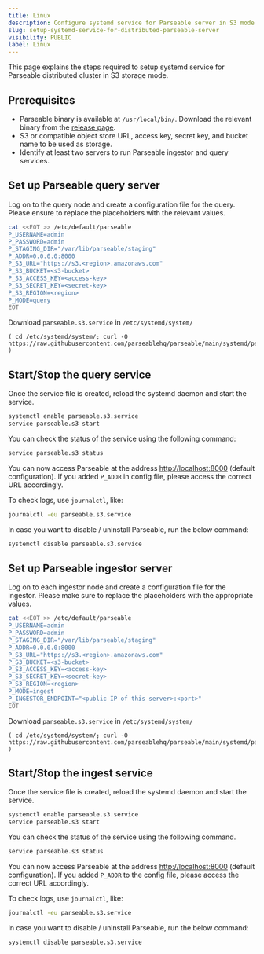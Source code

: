 ```yaml
---
title: Linux
description: Configure systemd service for Parseable server in S3 mode. Simplify management and ensure reliable operation. Learn how now!
slug: setup-systemd-service-for-distributed-parseable-server
visibility: PUBLIC
label: Linux
---
```


<head>
<title>How to Setup Systemd Service for Parseable Server? | Parseable</title>
<meta charSet="utf-8" />
<meta name="twitter:card" content="summary" />
</head>

This page explains the steps required to setup systemd service for Parseable distributed cluster in S3 storage mode.

## Prerequisites

- Parseable binary is available at `/usr/local/bin/`. Download the relevant binary from the [release page](https://github.com/parseablehq/parseable/releases).
- S3 or compatible object store URL, access key, secret key, and bucket name to be used as storage.
- Identify at least two servers to run Parseable ingestor and query services.

## Set up Parseable query server

Log on to the query node and create a configuration file for the query. Please ensure to replace the placeholders with the relevant values.

```sh
cat <<EOT >> /etc/default/parseable
P_USERNAME=admin
P_PASSWORD=admin
P_STAGING_DIR="/var/lib/parseable/staging"
P_ADDR=0.0.0.0:8000
P_S3_URL="https://s3.<region>.amazonaws.com"
P_S3_BUCKET=<s3-bucket>
P_S3_ACCESS_KEY=<access-key>
P_S3_SECRET_KEY=<secret-key>
P_S3_REGION=<region>
P_MODE=query
EOT
```

Download `parseable.s3.service` in  `/etc/systemd/system/`

```
( cd /etc/systemd/system/; curl -O https://raw.githubusercontent.com/parseablehq/parseable/main/systemd/parseable.s3.service )
```

## Start/Stop the query service

Once the service file is created, reload the systemd daemon and start the service.

```bash
systemctl enable parseable.s3.service
service parseable.s3 start
```

You can check the status of the service using the following command:

```bash
service parseable.s3 status
```

You can now access Parseable at the address [http://localhost:8000](http://localhost:8000) (default configuration). If you added `P_ADDR` in config file, please access the correct URL accordingly.

To check logs, use `journalctl`, like:

```bash
journalctl -eu parseable.s3.service
```

In case you want to disable / uninstall Parseable, run the below command:

```bash
systemctl disable parseable.s3.service
```

## Set up Parseable ingestor server

Log on to each ingestor node and create a configuration file for the ingestor. Please make sure to replace the placeholders with the appropriate values.

```sh
cat <<EOT >> /etc/default/parseable
P_USERNAME=admin
P_PASSWORD=admin
P_STAGING_DIR="/var/lib/parseable/staging"
P_ADDR=0.0.0.0:8000
P_S3_URL="https://s3.<region>.amazonaws.com"
P_S3_BUCKET=<s3-bucket>
P_S3_ACCESS_KEY=<access-key>
P_S3_SECRET_KEY=<secret-key>
P_S3_REGION=<region>
P_MODE=ingest
P_INGESTOR_ENDPOINT="<public IP of this server>:<port>"
EOT
```

Download `parseable.s3.service` in  `/etc/systemd/system/`

```
( cd /etc/systemd/system/; curl -O https://raw.githubusercontent.com/parseablehq/parseable/main/systemd/parseable.s3.service )
```

## Start/Stop the ingest service

Once the service file is created, reload the systemd daemon and start the service.

```bash
systemctl enable parseable.s3.service
service parseable.s3 start
```

You can check the status of the service using the following command.

```bash
service parseable.s3 status
```

You can now access Parseable at the address [http://localhost:8000](http://localhost:8000) (default configuration). If you added `P_ADDR` to the config file, please access the correct URL accordingly.

To check logs, use `journalctl`, like:

```bash
journalctl -eu parseable.s3.service
```

In case you want to disable / uninstall Parseable, run the below command:

```bash
systemctl disable parseable.s3.service
```
